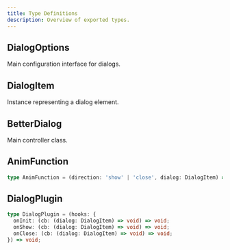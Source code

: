 ```yaml
---
title: Type Definitions
description: Overview of exported types.
---
```


## DialogOptions

Main configuration interface for dialogs.

## DialogItem

Instance representing a dialog element.

## BetterDialog

Main controller class.

## AnimFunction

```ts
type AnimFunction = (direction: 'show' | 'close', dialog: DialogItem) => Promise<void>;
```

## DialogPlugin

```ts
type DialogPlugin = (hooks: {
  onInit: (cb: (dialog: DialogItem) => void) => void;
  onShow: (cb: (dialog: DialogItem) => void) => void;
  onClose: (cb: (dialog: DialogItem) => void) => void;
}) => void;
```
